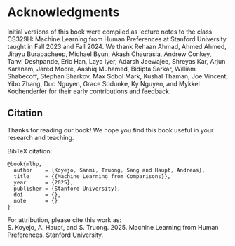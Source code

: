 # Acknowledgments {.unnumbered #sec-ack}


Initial versions of this book were compiled as lecture notes to the class CS329H: Machine Learning from Human Preferences at Stanford University taught in Fall 2023 and Fall 2024. We thank Rehaan Ahmad, Ahmed Ahmed, Jirayu Burapacheep, Michael Byun, Akash Chaurasia, Andrew Conkey, Tanvi Deshpande, Eric Han, Laya Iyer, Adarsh Jeewajee, Shreyas Kar, Arjun Karanam, Jared Moore, Aashiq Muhamed, Bidipta Sarkar, William Shabecoff, Stephan Sharkov, Max Sobol Mark, Kushal Thaman, Joe Vincent, Yibo Zhang, Duc Nguyen, Grace Sodunke, Ky Nguyen, and Mykkel Kochenderfer for their early contributions and feedback.

::: {.content-visible when-format="html"}

## Citation
Thanks for reading our book! We hope you find this book useful in your research and teaching.

::: {#quarto-appendix .default}
BibTeX citation:
<pre class="sourceCode code-with-copy quarto-appendix-bibtex"><code class="sourceCode bibtex">@book{mlhp,
  author    = {Koyejo, Sanmi, Truong, Sang and Haupt, Andreas},
  title     = {{Machine Learning from Comparisons}},
  year      = {2025},
  publisher = {Stanford University},
  doi       = {},
  note      = {}
}</code></pre>

For attribution, please cite this work as:
<div id="ref-mlhp" class="csl-entry quarto-appendix-citeas">
  S. Koyejo, A. Haupt, and S. Truong. 2025. Machine Learning from Human Preferences. Stanford University.
</div>
:::

:::
